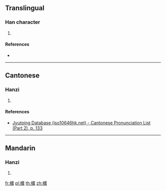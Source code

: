 ==Translingual==

===Han character===
{{Han char|rn=75|rad=木|as=15|sn=19|four=|canj=DITC|ids=⿰木廣}}

# {{defn|Han|sort=木15}}

====References====
* {{Han ref|kx=0559.310|dkj=15789|dj=0949.060|hdz=21310.050|uh=6ACE|ud=27342}}

----

==Cantonese==

===Hanzi===
{{yue-hanzi|jyut=[[fong2]]|y=fong2}}

# {{defn|lang=yue|sort=木15}}

====References====
*[http://www.iso10646hk.net/jp/document/download.jsp Jyutping Database (iso10646hk.net) - Cantonese Pronunciation List (Part 2), p. 133]

----

==Mandarin==

===Hanzi===
{{cmn-hanzi|pin=[[huǎng]] ([[huang3]]), [[guàng]] ([[guang4]])|wg=huang<sup>3</sup>, kuang<sup>4</sup>}}

# {{defn|lang=cmn|sort=木15}}

[[fr:櫎]]
[[pl:櫎]]
[[th:櫎]]
[[zh:櫎]]